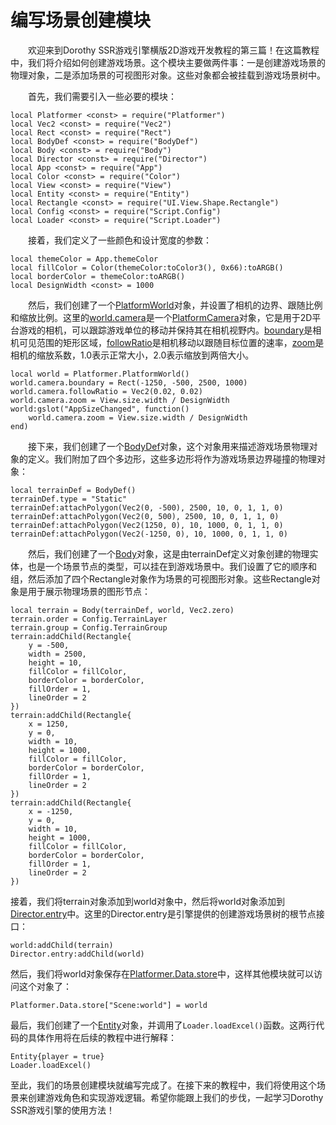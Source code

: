 
# 编写场景创建模块

&emsp;&emsp;欢迎来到Dorothy SSR游戏引擎横版2D游戏开发教程的第三篇！在这篇教程中，我们将介绍如何创建游戏场景。这个模块主要做两件事：一是创建游戏场景的物理对象，二是添加场景的可视图形对象。这些对象都会被挂载到游戏场景树中。

&emsp;&emsp;首先，我们需要引入一些必要的模块：

```tl title="Script/Scene.tl"
local Platformer <const> = require("Platformer")
local Vec2 <const> = require("Vec2")
local Rect <const> = require("Rect")
local BodyDef <const> = require("BodyDef")
local Body <const> = require("Body")
local Director <const> = require("Director")
local App <const> = require("App")
local Color <const> = require("Color")
local View <const> = require("View")
local Entity <const> = require("Entity")
local Rectangle <const> = require("UI.View.Shape.Rectangle")
local Config <const> = require("Script.Config")
local Loader <const> = require("Script.Loader")
```

&emsp;&emsp;接着，我们定义了一些颜色和设计宽度的参数：

```tl title="Script/Scene.tl"
local themeColor = App.themeColor
local fillColor = Color(themeColor:toColor3(), 0x66):toARGB()
local borderColor = themeColor:toARGB()
local DesignWidth <const> = 1000
```

&emsp;&emsp;然后，我们创建了一个[PlatformWorld](/docs/api/Class/Platformer/PlatformWorld)对象，并设置了相机的边界、跟随比例和缩放比例。这里的[world.camera](/docs/api/Class/Platformer/PlatformWorld#camera)是一个[PlatformCamera](/docs/api/Class/Platformer/PlatformCamera)对象，它是用于2D平台游戏的相机，可以跟踪游戏单位的移动并保持其在相机视野内。[boundary](/docs/api/Class/Platformer/PlatformCamera#boundary)是相机可见范围的矩形区域，[followRatio](/docs/api/Class/Platformer/PlatformCamera#followratio)是相机移动以跟随目标位置的速率，[zoom](/docs/api/Class/Platformer/PlatformCamera#zoom)是相机的缩放系数，1.0表示正常大小，2.0表示缩放到两倍大小。

```tl title="Script/Scene.tl"
local world = Platformer.PlatformWorld()
world.camera.boundary = Rect(-1250, -500, 2500, 1000)
world.camera.followRatio = Vec2(0.02, 0.02)
world.camera.zoom = View.size.width / DesignWidth
world:gslot("AppSizeChanged", function()
	world.camera.zoom = View.size.width / DesignWidth
end)
```

&emsp;&emsp;接下来，我们创建了一个[BodyDef](/docs/api/Class/BodyDef)对象，这个对象用来描述游戏场景物理对象的定义。我们附加了四个多边形，这些多边形将作为游戏场景边界碰撞的物理对象：

```tl title="Script/Scene.tl"
local terrainDef = BodyDef()
terrainDef.type = "Static"
terrainDef:attachPolygon(Vec2(0, -500), 2500, 10, 0, 1, 1, 0)
terrainDef:attachPolygon(Vec2(0, 500), 2500, 10, 0, 1, 1, 0)
terrainDef:attachPolygon(Vec2(1250, 0), 10, 1000, 0, 1, 1, 0)
terrainDef:attachPolygon(Vec2(-1250, 0), 10, 1000, 0, 1, 1, 0)
```

&emsp;&emsp;然后，我们创建了一个[Body](/docs/api/Class/Body)对象，这是由terrainDef定义对象创建的物理实体，也是一个场景节点的类型，可以挂在到游戏场景中。我们设置了它的顺序和组，然后添加了四个Rectangle对象作为场景的可视图形对象。这些Rectangle对象是用于展示物理场景的图形节点：

```tl title="Script/Scene.tl"
local terrain = Body(terrainDef, world, Vec2.zero)
terrain.order = Config.TerrainLayer
terrain.group = Config.TerrainGroup
terrain:addChild(Rectangle{
	y = -500,
	width = 2500,
	height = 10,
	fillColor = fillColor,
	borderColor = borderColor,
	fillOrder = 1,
	lineOrder = 2
})
terrain:addChild(Rectangle{
	x = 1250,
	y = 0,
	width = 10,
	height = 1000,
	fillColor = fillColor,
	borderColor = borderColor,
	fillOrder = 1,
	lineOrder = 2
})
terrain:addChild(Rectangle{
	x = -1250,
	y = 0,
	width = 10,
	height = 1000,
	fillColor = fillColor,
	borderColor = borderColor,
	fillOrder = 1,
	lineOrder = 2
})
```

接着，我们将terrain对象添加到world对象中，然后将world对象添加到[Director.entry](/docs/api/Class/Director#entry)中。这里的Director.entry是引擎提供的创建游戏场景树的根节点接口：

```tl title="Script/Scene.tl"
world:addChild(terrain)
Director.entry:addChild(world)
```

然后，我们将world对象保存在[Platformer.Data.store](/docs/api/Class/Platformer/Data#store)中，这样其他模块就可以访问这个对象了：

```tl title="Script/Scene.tl"
Platformer.Data.store["Scene:world"] = world
```

最后，我们创建了一个[Entity](/docs/api/Class/Entity)对象，并调用了`Loader.loadExcel()`函数。这两行代码的具体作用将在后续的教程中进行解释：

```tl title="Script/Scene.tl"
Entity{player = true}
Loader.loadExcel()
```

至此，我们的场景创建模块就编写完成了。在接下来的教程中，我们将使用这个场景来创建游戏角色和实现游戏逻辑。希望你能跟上我们的步伐，一起学习Dorothy SSR游戏引擎的使用方法！